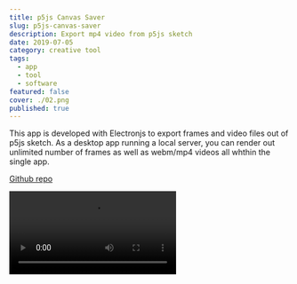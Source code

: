 ```yaml
---
title: p5js Canvas Saver
slug: p5js-canvas-saver
description: Export mp4 video from p5js sketch
date: 2019-07-05
category: creative tool
tags:
  - app
  - tool
  - software
featured: false
cover: ./02.png
published: true
---
```



This app is developed with Electronjs to export frames and video files out of p5js sketch. As a desktop app running a local server, you can render out unlimited number of frames as well as webm/mp4 videos all whthin the single app.

[Github repo](https://github.com/cdaein/p5js-electron-canvas-saver-boilerplate)

<Video src={vid1} width={720} height={720} />
